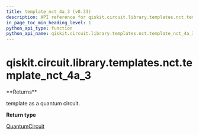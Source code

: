 ```yaml
---
title: template_nct_4a_3 (v0.33)
description: API reference for qiskit.circuit.library.templates.nct.template_nct_4a_3 in qiskit v0.33
in_page_toc_min_heading_level: 1
python_api_type: function
python_api_name: qiskit.circuit.library.templates.nct.template_nct_4a_3
---
```


<span id="qiskit-circuit-library-templates-nct-template-nct-4a-3" />

# qiskit.circuit.library.templates.nct.template\_nct\_4a\_3

<Function id="qiskit.circuit.library.templates.nct.template_nct_4a_3" isDedicatedPage={true} github="https://github.com/qiskit/qiskit/tree/stable/0.19/qiskit/circuit/library/templates/nct/template_nct_4a_3.py" signature="template_nct_4a_3()">
  **Returns**

  template as a quantum circuit.

  **Return type**

  [QuantumCircuit](qiskit.circuit.QuantumCircuit "qiskit.circuit.QuantumCircuit")
</Function>

